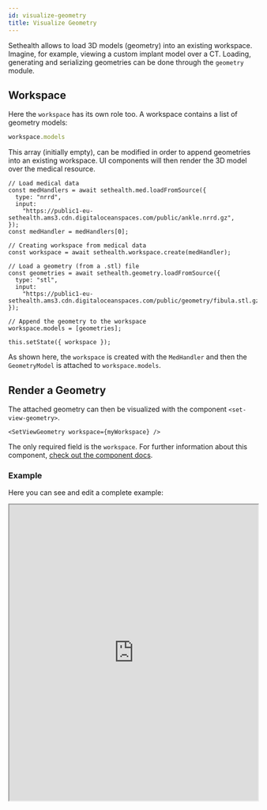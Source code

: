 ```yaml
---
id: visualize-geometry
title: Visualize Geometry
---
```


Sethealth allows to load 3D models (geometry) into an existing workspace. Imagine, for example, viewing a custom implant model over
a CT. Loading, generating and serializing geometries can be done through the `geometry` module.

## Workspace

Here the `workspace` has its own role too. A workspace contains a list of geometry models:

```js
workspace.models
```

This array (initially empty), can be modified in order to append geometries into an existing workspace. UI components will
then render the 3D model over the medical resource.


```tsx
// Load medical data
const medHandlers = await sethealth.med.loadFromSource({
  type: "nrrd",
  input:
    "https://public1-eu-sethealth.ams3.cdn.digitaloceanspaces.com/public/ankle.nrrd.gz",
});
const medHandler = medHandlers[0];

// Creating workspace from medical data
const workspace = await sethealth.workspace.create(medHandler);

// Load a geometry (from a .stl) file
const geometries = await sethealth.geometry.loadFromSource({
  type: "stl",
  input:
    "https://public1-eu-sethealth.ams3.cdn.digitaloceanspaces.com/public/geometry/fibula.stl.gz",
});

// Append the geometry to the workspace
workspace.models = [geometries];

this.setState({ workspace });
```

As shown here, the `workspace` is created with the `MedHandler` and then the `GeometryModel` is attached to `workspace.models`.


## Render a Geometry

The attached geometry can then be visualized with the component `<set-view-geometry>`.

```tsx
<SetViewGeometry workspace={myWorkspace} />
```

The only required field is the `workspace`. For further information about this component, [check out the component docs](../components/set-view-geometry).

### Example

Here you can see and edit a complete example:

<iframe
  src="https://stackblitz.com/edit/view-geometry?embed=1&file=App.tsx&hideExplorer=1&hideNavigation=1"
  width="100%"
  height="600px"
/>
